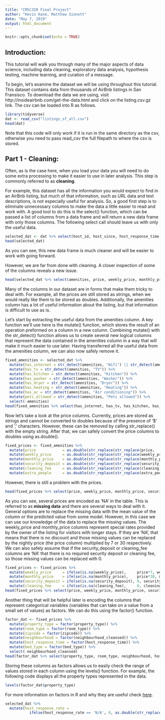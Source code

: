 ```yaml
---
title: "CMSC320 Final Project"
author: "Kevin Kane, Matthew Sinnott"
date: "May 7, 2019"
output: html_document
---
```


```r
knitr::opts_chunk$set(echo = TRUE)
```

## Introduction:
This tutorial will walk you through many of the major aspects of data science, including data cleaning, exploratory data analysis, hypothesis testing, machine learning, and curation of a message.

To begin, let's examine the dataset we will be using throughout this tutorial.  This dataset contains data from thousands of AirBnb listings in San Fransisco.  To download the data we are using, visit http://insideairbnb.com/get-the-data.html and click on the listing.csv.gz link.  The csv can be loaded into R as follows.

```r
library(tidyverse)
dat <- read_csv("listings_sf_all.csv")
head(dat)
```

Note that this code will only work if it is run in the same directory as the csv, otherwise you need to pass read_csv the full filepath to where the csv is stored.


## Part 1 - Cleaning:
Often, as is the case here, when you load your data you will need to do some extra processing to make it easier to use in later analysis. This step is commonly referred to as **cleaning**.  

For example, this dataset has all the information you would expect to find in an AirBnb listing, but much of that information, such as URL data and text descriptions, is not especially useful for analysis. So, a good first step is to eliminate unnecessary columns to make the data a little easier to read and work with. A good tool to do this is the select() function, which can be passed a list of columns from a data frame and will return a new data frame with only those columns.  The following select call should leave us with only the useful data.

```r
selected_dat <- dat %>% select(host_id, host_since, host_response_time, host_response_rate, host_is_superhost, host_listings_count, host_identity_verified, neighbourhood_cleansed, zipcode, latitude, longitude, property_type, room_type, accommodates, bathrooms, bedrooms, beds, bed_type, amenities, square_feet, price, weekly_price, monthly_price, security_deposit, cleaning_fee, guests_included, extra_people, minimum_nights, maximum_nights, availability_30, availability_60, availability_90, availability_365, number_of_reviews, number_of_reviews_ltm, review_scores_rating, reviews_per_month)
head(selected_dat)
```

As you can see, this new data frame is much cleaner and will be easier to work with going forward.

However, we are far from done with cleaning. A closer inspection of some of the columns reveals a new issue.

```r
head(selected_dat %>% select(amenities, price, weekly_price, monthly_price))
```

Many of the columns in our dataset are in forms that make them tricky to deal with.  For example, all the prices are still stored as strings, when we would really like them to be stored as doubles.  Additionally, the amenities column has a lot of useful information about the listing, but that information is difficult to use as is.

Let's start by extracting the useful data from the amenities column.  A key function we'll use here is the mutate() function, which stores the result of an operation preformed on a column in a new column.  Combining mutate() with the str_detect() function allows us to create several new logical columns that represent the data contained in the amenities column in a way that will make it much easier to use later. Having transferred all the useful data from the amenities column, we can also now safely remove it.

```r
fixed_amenities <- selected_dat %>% 
  mutate(has_internet = str_detect(amenities, "Wifi") || str_detect(amenities, "Internet")) %>%
  mutate(has_tv = str_detect(amenities, "TV")) %>%
  mutate(has_kitchen = str_detect(amenities, "Kitchen")) %>%
  mutate(has_washer = str_detect(amenities, "Washer")) %>%
  mutate(has_dryer = str_detect(amenities, "Dryer")) %>%
  mutate(has_heating = str_detect(amenities, "Heating")) %>%
  mutate(has_ac = str_detect(amenities, "Air conditioning")) %>% 
  mutate(pets_allowed = str_detect(amenities, "Pets allowed")) %>%
  select(-amenities)
head(fixed_amenities %>% select(has_internet, has_tv, has_kitchen, has_washer, has_dryer, has_heating, has_ac, pets_allowed))
```

Now let's take a look at the price columns.  Currently, prices are stored as strings and cannot be converted to doubles because of the presence of '$' and ',' characters.  However, these can be removed by calling str_replace() with the empty string.  After that, we can safely convert the price columns to doubles using as.double().

```r
fixed_prices <- fixed_amenities %>% 
  mutate(price            = as.double(str_replace(str_replace(price,            ',', ''), '\\$', ''))) %>%
  mutate(weekly_price     = as.double(str_replace(str_replace(weekly_price,     ',', ''), '\\$', ''))) %>%
  mutate(monthly_price    = as.double(str_replace(str_replace(monthly_price,    ',', ''), '\\$', ''))) %>%
  mutate(security_deposit = as.double(str_replace(str_replace(security_deposit, ',', ''), '\\$', ''))) %>%
  mutate(cleaning_fee     = as.double(str_replace(str_replace(cleaning_fee,     ',', ''), '\\$', ''))) %>%
  mutate(extra_people     = as.double(str_replace(str_replace(extra_people,     ',', ''), '\\$', '')))
```

However, there is still a problem with the prices. 

```r
head(fixed_prices %>% select(price, weekly_price, monthly_price, security_deposit, cleaning_fee, extra_people))
```

As you can see, several prices are encoded as 'NA' in the table.  This is referred to as **missing data** and there are several ways to deal with it.  General options are to replace the missing data with the mean value of the column or the predicted value from some model.  However, in this case we can use our knowledge of the data to replace the missing values.  The weekly_price and monthly_price columns represent special rates provided by the owner of the listing for visitors with longer stays.  If they are 'NA', that means that there is no discount and those missing values can be replaced by the nightly price (the price column) multiplied by 7 or 30 respectively.  We can also safely assume that if the security_deposit or cleaning_fee columns are 'NA' that there is no required security deposit or cleaning fee, so those missing values can be replaced with 0.

```r
fixed_prices <- fixed_prices %>%
  mutate(weekly_price     = ifelse(is.na(weekly_price),     price*7, weekly_price)) %>%
  mutate(monthly_price    = ifelse(is.na(monthly_price),    price*30, monthly_price)) %>%
  mutate(security_deposit = ifelse(is.na(security_deposit), 0, security_deposit)) %>%
  mutate(cleaning_fee     = ifelse(is.na(cleaning_fee),     0, cleaning_fee))
head(fixed_prices %>% select(price, weekly_price, monthly_price, security_deposit, cleaning_fee, extra_people))
```

Another thing that will be helpful later is encoding the columns that represent categorical variables (variables that can take on a value from a small set of values) as factors. We can do this using the factor() function.

```r
factor_dat <- fixed_prices %>% 
  mutate(property_type = factor(property_type)) %>%
  mutate(room_type = factor(room_type)) %>%
  mutate(zipcode = factor(zipcode)) %>%
  mutate(neighbourhood = factor(neighbourhood_cleansed)) %>%
  mutate(host_response_time = factor(host_response_time)) %>%
  mutate(bed_type = factor(bed_type)) %>%
  select(-neighbourhood_cleansed)
head(factor_dat %>% select(property_type, room_type, neighbourhood, host_response_time, bed_type))
```

Storing these columns as factors allows us to easily check the range of values stored in each column using the levels() function. For example, the following code displays all the property types represented in the data.

```r
levels(factor_dat$property_type)
```

For more information on factors in R and why they are useful check [here](https://www.stat.berkeley.edu/~s133/factors.html).


```r
selected_dat %>%
  mutate(host_response_rate = 
           ifelse(host_response_rate == 'N/A', 0, as.double(str_replace(host_response_rate, '%', ''))/100.0))
```
